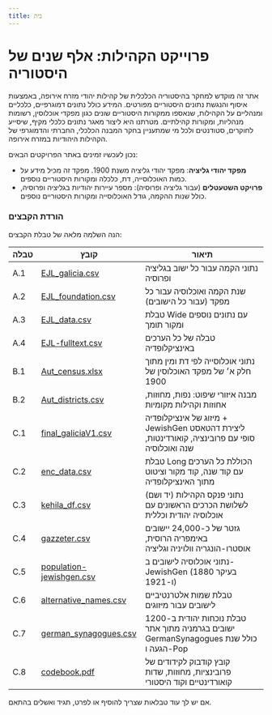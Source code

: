 ```yaml
---
title: בית
---
```



#   פרוייקט הקהילות: אלף שנים של היסטוריה



אתר זה מוקדש למחקר בהיסטוריה הכלכלית של קהילות יהודי מזרח אירופה, באמצעות איסוף והנגשת נתונים היסטוריים מפורטים. המידע כולל נתונים דמוגרפיים, כלכליים ומנהליים על הקהילות, שנאספו ממקורות היסטוריים שונים כגון מפקדי אוכלוסין, רשומות מנהליות, ומקורות קהילתיים. מטרתנו היא ליצור מאגר נתונים כלכלי מקיף, שיסייע לחוקרים, סטודנטים ולכל מי שמתעניין בחקר המבנה הכלכלי, החברתי והדמוגרפי של הקהילות היהודיות במזרח אירופה.

נכון לעכשיו זמינים באתר הפרויקטים הבאים:
- **מפקד יהודי גליציה**: מפקד יהודי גליציה משנת 1900. מפקד זה מכיל מידע על כמות האוכלוסייה, דת, כלכלה ומקורות היסטוריים נוספים.
- **פרויקט השטעטלים** (עבור גליציה ופרוסיה): מספר עיירות יהודיות בגליציה ופרוסיה, כולל שנות ההקמה, גודל האוכלוסייה ומקורות היסטוריים נוספים.


<Cards>
  <Cards.Card
    title="מפקד יהודי גליציה"
    href="/austria_cencus"
  />
  <Cards.Card
    title="פרויקט השטעטלים"
    href="/galicia_foundation"
  />

</Cards>

### הורדת הקבצים
הנה השלמה מלאה של טבלת הקבצים:

| טבלה | קובץ                         | תיאור                                                                                             |
|------|------------------------------|----------------------------------------------------------------------------------------------------|
| A.1  | [EJL_galicia.csv]()          | נתוני הקמה עבור כל ישוב בגליציה ופרוסיה                                                           |
| A.2  | [EJL_foundation.csv]()       | שנת הקמה ואוכלוסיה עבור כל מפקד (עבור כל הישובים)                                                |
| A.3  | [EJL_data.csv]()             | טבלת Wide עם נתונים נוספים ומקור תומך                                                             |
| A.4  | [EJL-fulltext.csv]()         | טבלה של כל הערכים באינציקלופדיה                                                                   |
| B.1  | [Aut_census.xlsx]()          | נתוני אוכלוסייה לפי דת ומין מתוך חלק א׳ של מפקד האוכלוסין של 1900                                |
| B.2  | [Aut_districts.csv]()        | מבנה איזורי שיפוט: נפות, מחוזות, אחוזות וקהילות מקומיות                                          |
| C.1  | [final_galiciaV1.csv]()      | מיזוג של אינציקלופדיה + JewishGen ליצירת דהטאסט סופי עם פרובינציה, קואורדינטות, שנה ואוכלוסיה   |
| C.2  | [enc_data.csv]()             | טבלת Long הכוללת כל הערכים עם קוד שנה, קוד מקור וציטוט מתוך האינציקלופדיה                        |
| C.3  | [kehila_df.csv]()            | נתוני פנקס הקהילות (יד ושם) לשלושת הכרכים הראשונים עם אוכלוסיה יהודית וכללית                     |
| C.4  | [gazzeter.csv]()             | גזטר של כ-24,000 יישובים באימפריה הרוסית, אוסטרו-הונגריה וולויניה וגליציה                        |
| C.5  | [population-jewishgen.csv]() | נתוני אוכלוסיה לישובים ב-JewishGen (בעיקר 1880 ו-1921)                                            |
| C.6  | [alternative_names.csv]()    | טבלת שמות אלטרנטיביים לישובים עבור מיזוגים                                                        |
| C.7  | [german_synagogues.csv]()    | טבלת נוכחות יהודית ב-1200 ישובים בגרמניה מתוך אתר GermanSynagogues כולל שנת הגעה ו-Pop           |
| C.8  | [codebook.pdf]()             | קובץ קודבוק לקידודים של פרובינציות, מחוזות, שדות קואורדינטיים וקוד היסטורי                      |

אם יש לך עוד טבלאות שצריך להוסיף או לפרט, תגיד ואשלים בהתאם.
